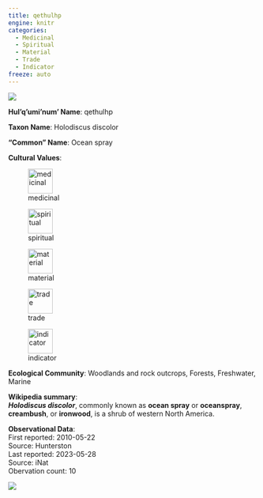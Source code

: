 ```yaml
---
title: qethulhp
engine: knitr
categories:
  - Medicinal
  - Spiritual
  - Material
  - Trade
  - Indicator
freeze: auto
---
```

![](https://inaturalist-open-data.s3.amazonaws.com/photos/41885248/medium.jpg){fig-alt="qethulhp - Ocean spray"}

**Hul'q'umi'num' Name**: qethulhp

**Taxon Name**: Holodiscus discolor

**"Common" Name**: Ocean spray

**Cultural Values**:  

::: {layout-nrow=1 style="width:60%"}
![medicinal](/files/medicinal.svg){width=50px}

![spiritual](/files/spiritual.svg){width=50px}

![material](/files/material.svg){width=50px}

![trade](/files/trade.svg){width=50px}

![indicator](/files/indicator.svg){width=50px}
:::

**Ecological Community**: Woodlands and rock outcrops, Forests, Freshwater, Marine

**Wikipedia summary**:  
<i><b>Holodiscus discolor</b></i>, commonly known as <b>ocean spray</b> or <b>oceanspray</b>, <b>creambush</b>, or <b>ironwood</b>, is a shrub of western North America.</p>




**Observational Data**:   
First reported: 2010-05-22  
Source: Hunterston  
Last reported: 2023-05-28  
Source: iNat  
Obervation count: 10

![](community_dist.png)

